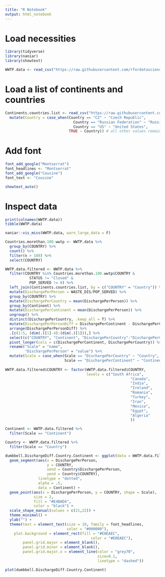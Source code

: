 ```yaml
---
title: "R Notebook"
output: html_notebook
---
```


# Load necessities
```r
library(tidyverse)
library(naniar)
library(showtext)
```

```r
WWTP.data <- read_csv("https://raw.githubusercontent.com/rfordatascience/tidytuesday/master/data/2022/2022-09-20/HydroWASTE_v10.csv")
```
# Load a list of continents and countries
```r
Continents.countries.list <- read_csv("https://raw.githubusercontent.com/dbouquin/IS_608/master/NanosatDB_munging/Countries-Continents.csv") %>%
  mutate(Country = case_when(Country == "CZ" ~ "Czech Republic",
                               Country == "Russian Federation" ~ "Russia",
                               Country == "US" ~ "United States",
                             TRUE ~ Country)) # all other values remain the same
```
# Add font
```r
font_add_google("Montserrat")
font_headlines <- "Montserrat"
font_add_google("Cousine")
font_text <- "Cousine"

showtext_auto()
```


# Inspect data
```r
print(colnames(WWTP.data))
tibble(WWTP.data)
```

```r
naniar::vis_miss(WWTP.data, warn_large_data = F)
```

```r
Countries.morethan.100.wwtp <- WWTP.data %>%
  group_by(COUNTRY) %>%
  count() %>%
  filter(n > 100) %>%
  select(COUNTRY)

WWTP.data.filtered <- WWTP.data %>%
  filter(COUNTRY %in% Countries.morethan.100.wwtp$COUNTRY &
           STATUS != "Closed" &
           POP_SERVED != 0) %>%
  left_join(Continents.countries.list, by = c("COUNTRY" = "Country")) %>%
  mutate(DischargePerPerson = WASTE_DIS/POP_SERVED) %>%
  group_by(COUNTRY) %>%
  mutate(DischargePerCountry = mean(DischargePerPerson)) %>%
  group_by(Continent) %>%
  mutate(DischargePerContinent = mean(DischargePerPerson)) %>%
  ungroup() %>%
  distinct(DischargePerCountry, .keep_all = T) %>%
  mutate(DischargePerPersonDiff = DischargePerContinent - DischargePerCountry) %>%
  arrange(DischargePerPersonDiff) %>%
  .[c(1:5, (dim(.)[1]-4):(dim(.)[1])),] %>%
  select(c("COUNTRY", "Continent", "DischargePerCountry":"DischargePerContinent")) %>%
  pivot_longer(cols = c(DischargePerContinent, DischargePerCountry)) %>%
  rename("Scale" = "name",
         "DischargePerPerson" = "value") %>%
  mutate(Scale = case_when(Scale == "DischargePerCountry" ~ "Country",
                           Scale == "DischargePerContinent" ~ "Continent"))
  
WWTP.data.filtered$COUNTRY <- factor(WWTP.data.filtered$COUNTRY, 
                                     levels = c("South Africa",
                                                         "Canada",
                                                         "India",
                                                         "Ireland",
                                                         "Romania",
                                                         "Turkey",
                                                         "Iran",
                                                         "Mexico",
                                                         "Egypt",
                                                         "Algeria"
                                                         ))

Continent <- WWTP.data.filtered %>%
  filter(Scale == "Continent")

Country <- WWTP.data.filtered %>%
  filter(Scale == "Country")
```


```r
dumbbell.DischargeDiff.Country.Continent <- ggplot(data = WWTP.data.filtered) +
  geom_segment(aes(x = DischargePerPerson,
                   y = COUNTRY,
                   xend = Country$DischargePerPerson,
                   yend = Country$COUNTRY),
               linetype = "dotted",
               alpha = .5,
               data = Continent) +
  geom_point(aes(x = DischargePerPerson, y = COUNTRY, shape = Scale),
             size = 2,
             fill = "#E4BAD4",
             color = "black") +
  scale_shape_manual(values = c(21,22)) +
  theme_minimal() +
  ylab("") +
  theme(text = element_text(size = 10, family = font_headlines,
                            color = "#000000"),
    plot.background = element_rect(fill = "#E0EAEC",
                                       color = "#E0EAEC"),
        panel.grid.major = element_blank(),
        panel.grid.minor = element_blank(),
        panel.grid.major.x = element_line(color = "grey70",
                                          size=0.1,
                                          linetype = "dashed"))

plot(dumbbell.DischargeDiff.Country.Continent)
```

